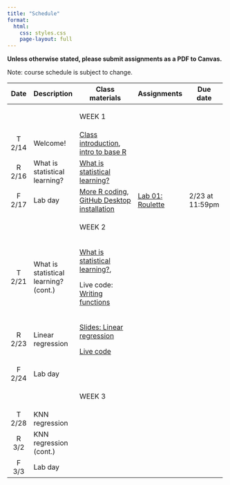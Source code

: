 ```yaml
---
title: "Schedule"
format:
  html:
    css: styles.css
    page-layout: full
---
```


**Unless otherwise stated, please submit assignments as a PDF to Canvas.**

Note: course schedule is subject to change.

::: important
+---------+---------------------------------------+---------------------------------------------------------------------------------------------------------------+----------------------------------------------+-----------------+
| Date    | Description                           | Class materials                                                                                               | Assignments                                  | Due date        |
+:=======:+=======================================+===============================================================================================================+==============================================+=================+
|         |                                       | ::: important                                                                                                 |                                              |                 |
|         |                                       | WEEK 1                                                                                                        |                                              |                 |
|         |                                       | :::                                                                                                           |                                              |                 |
+---------+---------------------------------------+---------------------------------------------------------------------------------------------------------------+----------------------------------------------+-----------------+
| T 2/14  | Welcome!                              | [Class introduction](slides/slides-00-welcome.qmd), [intro to base R](live-code/live-code-01.qmd)             |                                              |                 |
+---------+---------------------------------------+---------------------------------------------------------------------------------------------------------------+----------------------------------------------+-----------------+
| R 2/16  | What is statistical learning?         | [What is statistical learning?](slides/slides-01-what-is.qmd)                                                 |                                              |                 |
+---------+---------------------------------------+---------------------------------------------------------------------------------------------------------------+----------------------------------------------+-----------------+
| F 2/17  | Lab day                               | [More R coding](live-code/live-code-02.qmd), [GitHub Desktop installation](slides/slides-00-installation.qmd) | [Lab 01: Roulette](labs/lab-01-roulette.qmd) | 2/23 at 11:59pm |
+---------+---------------------------------------+---------------------------------------------------------------------------------------------------------------+----------------------------------------------+-----------------+
|         |                                       | ::: important                                                                                                 |                                              |                 |
|         |                                       | WEEK 2                                                                                                        |                                              |                 |
|         |                                       | :::                                                                                                           |                                              |                 |
+---------+---------------------------------------+---------------------------------------------------------------------------------------------------------------+----------------------------------------------+-----------------+
| T 2/21  | What is statistical learning? (cont.) | [What is statistical learning?](slides/slides-01-what-is.qmd),                                                |                                              |                 |
|         |                                       |                                                                                                               |                                              |                 |
|         |                                       | Live code: [Writing functions](live-code/live-code-03.qmd)                                                    |                                              |                 |
+---------+---------------------------------------+---------------------------------------------------------------------------------------------------------------+----------------------------------------------+-----------------+
| R 2/23  | Linear regression                     | [Slides: Linear regression](slides/slides-02-linear-regression.qmd)                                           |                                              |                 |
|         |                                       |                                                                                                               |                                              |                 |
|         |                                       | [Live code](live-code/live-code-04.qmd)                                                                       |                                              |                 |
+---------+---------------------------------------+---------------------------------------------------------------------------------------------------------------+----------------------------------------------+-----------------+
| F 2/24  | Lab day                               |                                                                                                               |                                              |                 |
+---------+---------------------------------------+---------------------------------------------------------------------------------------------------------------+----------------------------------------------+-----------------+
|         |                                       | <div>                                                                                                         |                                              |                 |
|         |                                       |                                                                                                               |                                              |                 |
|         |                                       | WEEK 3                                                                                                        |                                              |                 |
|         |                                       |                                                                                                               |                                              |                 |
|         |                                       | </div>                                                                                                        |                                              |                 |
+---------+---------------------------------------+---------------------------------------------------------------------------------------------------------------+----------------------------------------------+-----------------+
| T 2/28  | KNN regression                        |                                                                                                               |                                              |                 |
+---------+---------------------------------------+---------------------------------------------------------------------------------------------------------------+----------------------------------------------+-----------------+
| R 3/2   | KNN regression (cont.)                |                                                                                                               |                                              |                 |
+---------+---------------------------------------+---------------------------------------------------------------------------------------------------------------+----------------------------------------------+-----------------+
| F 3/3   | Lab day                               |                                                                                                               |                                              |                 |
+---------+---------------------------------------+---------------------------------------------------------------------------------------------------------------+----------------------------------------------+-----------------+
:::
